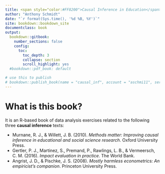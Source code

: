```yaml
---
title: <span style="color:#FF8200">Causal Inference in Education</span>
author: "Anthony Schmidt"
date: "`r format(Sys.time(), '%d %B, %Y')`"
site: bookdown::bookdown_site
documentclass: book
output:
  bookdown::gitbook:
    number_sections: false
    config:
      toc:
        toc_depth: 3
        collapse: section
        scroll_highlight: yes
  #bookdown::pdf_book: default

# use this to publish
# bookdown::publish_book(name = "causal_inf", account = "aschmi11", server = NULL, render = c("none", "local", "server"))
---
```


# What is this book?

It is an R-based book of data analysis exercises related to the following three **causal inference** texts:


  * Murnane, R. J., & Willett, J. B. (2010). *Methods matter: Improving causal inference in educational and social science research*. Oxford University Press.
* Gertler, P. J., Martinez, S., Premand, P., Rawlings, L. B., & Vermeersch, C. M. (2016). *Impact evaluation in practice*. The World Bank.
* Angrist, J. D., & Pischke, J. S. (2008). *Mostly harmless econometrics: An empiricist's companion*. Princeton University Press.